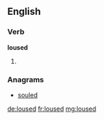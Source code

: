 ==English==

===Verb===
'''loused'''
# {{past of|louse}}

===Anagrams===
* [[souled#English|souled]]

[[de:loused]]
[[fr:loused]]
[[mg:loused]]